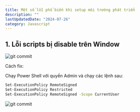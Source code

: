 ```yaml
---
title: Một số lỗi phổ biến khi setup môi trường phát triển
description: ""
lastUpdatedDate: "2024-07-26"
category: Javascript
---
```


## 1. Lỗi scripts bị disable trên Window

<Image
  src="https://res.cloudinary.com/daukjyo6s/image/upload/v1721990190/taitd.io.vn/Screenshot_1_gnimdi.png"
  width={1280}
  height={720}
  alt="git commit"
/>

Cách fix:

Chạy Power Shell với quyền Admin và chạy các lệnh sau:

```bash
Set-ExecutionPolicy RemoteSigned
Set-ExecutionPolicy Restricted
Set-ExecutionPolicy RemoteSigned -Scope CurrentUser
```

<Image
  src="https://res.cloudinary.com/daukjyo6s/image/upload/v1721990769/taitd.io.vn/Screenshot_3_vp7al4.png"
  width={1280}
  height={720}
  alt="git commit"
/>
